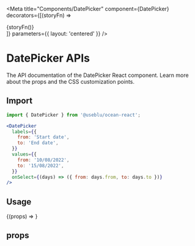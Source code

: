 
<Meta
  title="Components/DatePicker"
  component={DatePicker}
  decorators={[(storyFn) => <div>{storyFn()}</div>]}
  parameters={{ layout: 'centered' }}
/>

# DatePicker APIs

The API documentation of the DatePicker React component. Learn more about the props and the CSS customization points.

## Import

```javascript
import { DatePicker } from '@useblu/ocean-react';
```

```jsx
<DatePicker
  labels={{
    from: 'Start date',
    to: 'End date',
  }}
  values={{
    from: '10/08/2022',
    to: '15/08/2022',
  }}
  onSelect={(days) => ({ from: days.from, to: days.to })}
/>
```

## Usage

<Canvas withSource="open" withToolbar>
  <Story
    name="usage"
    args={{
      labels: { from: 'Start date', to: 'End date' },
      values: { from: '', to: '' },
      disabled: false,
      editable: false,
      error: false,
    }}
    argTypes={{
      labels: {
        name: 'labels',
        type: { name: 'text', required: false },
        defaultValue: { from: 'Start date', to: 'End date' },
        description: 'Dates from/to',
        control: { type: 'object' },
      },
      values: {
        name: 'values',
        type: { name: 'text', required: true },
        description: 'Values of from/to fields',
        control: { type: 'object' },
      },
      onSelect: {
        control: 'values',
      },
      disabled: {
        description: 'turn on component disabled',
        control: 'boolean',
      },
      editable: {
        control: 'boolean',
      },
      error: {
        control: 'boolean',
      },
    }}
  >
    {(props) => <DatePicker {...props} />}
  </Story>
</Canvas>

## props

<ArgsTable story="Usage" of="." />

<!-- ## CSS

| Global class            | Description                                                   |
| ----------------------- | ------------------------------------------------------------- |
| .ods-tag                | Styles applied to the root element.                           |
| .ods-tag--default       | Styles applied to the root element with a default type.       |
| .ods-tag--primary       | Styles applied to the root element with a primary type.       |
| .ods-tag--complementary | Styles applied to the root element with a complementary type. |
| .ods-tag--negative      | Styles applied to the root element with a negative type.      |
| .ods-tag--warning       | Styles applied to the root element with a warning type.       |
| .ods-tag--positive      | Styles applied to the root element with a positive type.      |
| .ods-tag\_\_icon        | Styles applied to the icon element.                           |
| .ods-tag\_\_content     | Styles applied to the content element.                        |

If that's not sufficient, you can check the [implementation of the component](https://github.com/ocean-ds/ocean-web/blob/master/packages/ocean-react/src/Badge/Badge.tsx) for more detail. -->

<!-- ## Playground

<Canvas>
  <Story
    name="playground"
    args={{
      children: 'Lorem ipsum',
    }}
  >
    {(props) => <DatePicker {...props} />}
  </Story>
</Canvas> -->
